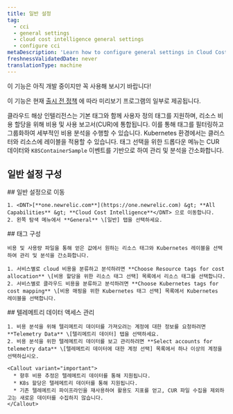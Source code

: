 ```yaml
---
title: 일반 설정
tag:
  - cci
  - general settings
  - cloud cost intelligence general settings
  - configure cci
metaDescription: 'Learn how to configure general settings in Cloud Cost Intelligence, including account management, data retention, and notification preferences.'
freshnessValidatedDate: never
translationType: machine
---
```


<Callout title="시사">
  이 기능은 아직 개발 중이지만 꼭 사용해 보시기 바랍니다!

  이 기능은 현재 [출시 전 정책](/docs/licenses/license-information/referenced-policies/new-relic-pre-release-policy) 에 따라 미리보기 프로그램의 일부로 제공됩니다.
</Callout>

클라우드 해상 인텔리전스는 기본 태그와 함께 사용자 정의 태그를 지원하며, 리소스 비용 할당을 위해 비용 및 사용 보고서(CUR)에 통합됩니다. 이를 통해 태그를 필터링하고 그룹화하여 세부적인 비용 분석을 수행할 수 있습니다. Kubernetes 환경에서는 클러스터와 리소스에 레이블을 적용할 수 있습니다. 태그 선택을 위한 드롭다운 메뉴는 CUR 데이터와 `K8SContainerSample` 이벤트를 기반으로 하여 관리 및 분석을 간소화합니다.

## 일반 설정 구성

<Steps>
  <Step>
    ## 일반 설정으로 이동

    1. <DNT>[**one.newrelic.com**](https://one.newrelic.com) &gt; **All Capabilities** &gt; **Cloud Cost Intelligence**</DNT> 으로 이동합니다.
    2. 왼쪽 탐색 메뉴에서 **General** \[일반] 탭을 선택하세요.
  </Step>

  <Step>
    ## 태그 구성

    비용 및 사용량 파일을 통해 얻은 값에서 원하는 리소스 태그와 Kubernetes 레이블을 선택하여 관리 및 분석을 간소화합니다.

    1. 서비스별로 cloud 비용을 분류하고 분석하려면 **Choose Resource tags for cost allocation** \[비용 할당을 위한 리소스 태그 선택] 목록에서 리소스 태그를 선택합니다.
    2. 서비스별로 클라우드 비용을 분류하고 분석하려면 **Choose Kubernetes tags for cost mapping** \[비용 매핑을 위한 Kubernetes 태그 선택] 목록에서 Kubernetes 레이블을 선택합니다.
  </Step>

  <Step>
    ## 텔레메트리 데이터 액세스 관리

    1. 비용 분석을 위해 텔리메트리 데이터를 가져오려는 계정에 대한 정보를 요청하려면 **Telemetry Data** \[텔리메트리 데이터] 탭을 선택하세요.
    2. 비용 분석을 위한 텔레메트리 데이터를 보고 관리하려면 **Select accounts for telemetry data** \[텔레메트리 데이터에 대한 계정 선택] 목록에서 하나 이상의 계정을 선택하십시오.

    <Callout variant="important">
      * 향후 비용 추정은 텔레메트리 데이터를 통해 지원됩니다.
      * K8s 할당은 텔레메트리 데이터를 통해 지원됩니다.
      * 기존 텔레메트리 파이프라인을 재사용하여 활용도 지표를 얻고, CUR 파일 수집을 제외하고는 새로운 데이터를 수집하지 않습니다.
    </Callout>
  </Step>
</Steps>